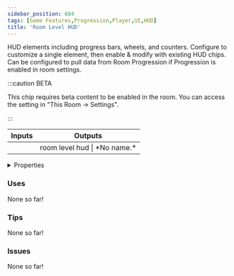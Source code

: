 ```yaml
---
sidebar_position: 684
tags: [Game Features,Progression,Player,UI,HUD]
title: 'Room Level HUD'
---
```


HUD elements including progress bars, wheels, and counters. Configure to customize a single element, then enable & modify with existing HUD chips. Can be configured to pull data from Room Progression if Progression is enabled in room settings.

:::caution BETA

This chip requires beta content to be enabled in the room. You can access the setting in "This Room -> Settings".

:::

<IChip uuid="0681e9de-2f79-4f6a-9d8a-06140507760c"/>

<table><thead><tr><th>Inputs</th><th>Outputs</th></tr></thead><tbody><tr><td /><td>room level hud | *No name.*</td></tr></tbody></table>

<details>
  <summary>Properties</summary>
  <div>
    <div>
    <table>
      <tbody>
        <tr>
          <td>Is beta required?</td>
          <td>Yes</td>
        </tr>
        <tr>
          <td>Is chip a trolling risk?</td>
          <td>No</td>
        </tr>
        <tr>
          <td>Is chip a role assignment risk?</td>
          <td>No</td>
        </tr>
        <tr>
          <td>Chip UUID</td>
          <td>0681e9de-2f79-4f6a-9d8a-06140507760c</td>
        </tr>
        <tr>
          <td>Room availability</td>
          <td>Available everywhere</td>
        </tr>
      </tbody>
    </table>
    </div>
  </div>
</details>

### Uses

None so far!

### Tips

None so far!

### Issues

None so far!